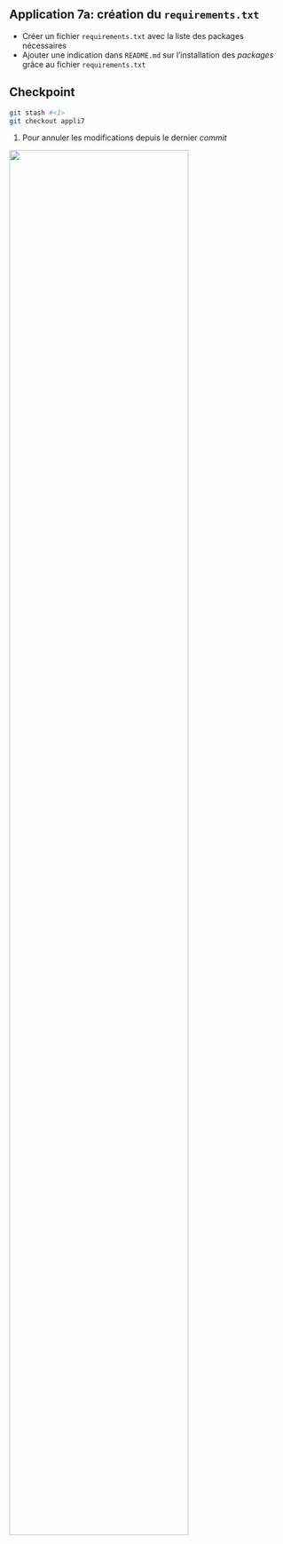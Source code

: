 ::: {.callout-tip}

## Application 7a: création du `requirements.txt`

- Créer un fichier `requirements.txt` avec la liste des packages nécessaires
- Ajouter une indication dans `README.md` sur l'installation des _packages_ grâce au fichier `requirements.txt`
:::

::: {.callout-caution collapse="true"}
## Checkpoint

```.bash
git stash #<1>
git checkout appli7
```
1. Pour annuler les modifications depuis le dernier _commit_


![](/checkpoint.jpg){width=80% fig-align="center"}

:::



